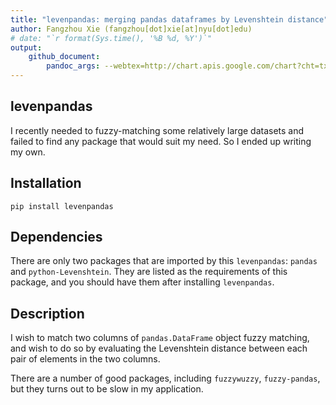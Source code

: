 ```yaml
---
title: "levenpandas: merging pandas dataframes by Levenshtein distance"
author: Fangzhou Xie (fangzhou[dot]xie[at]nyu[dot]edu)
# date: "`r format(Sys.time(), '%B %d, %Y')`"
output:
    github_document:
        pandoc_args: --webtex=http://chart.apis.google.com/chart?cht=tx&chl=
---
```


## levenpandas

I recently needed to fuzzy-matching some relatively large datasets
and failed to find any package that would suit my need.
So I ended up writing my own.



## Installation

```
pip install levenpandas
```


## Dependencies

There are only two packages that are imported by this `levenpandas`:
`pandas` and `python-Levenshtein`.
They are listed as the requirements of this package, and you should
have them after installing `levenpandas`.

## Description

I wish to match two columns of `pandas.DataFrame` object fuzzy matching,
and wish to do so by evaluating the Levenshtein distance between
each pair of elements in the two columns.

There are a number of good packages, including `fuzzywuzzy`, `fuzzy-pandas`,
but they turns out to be slow in my application.
